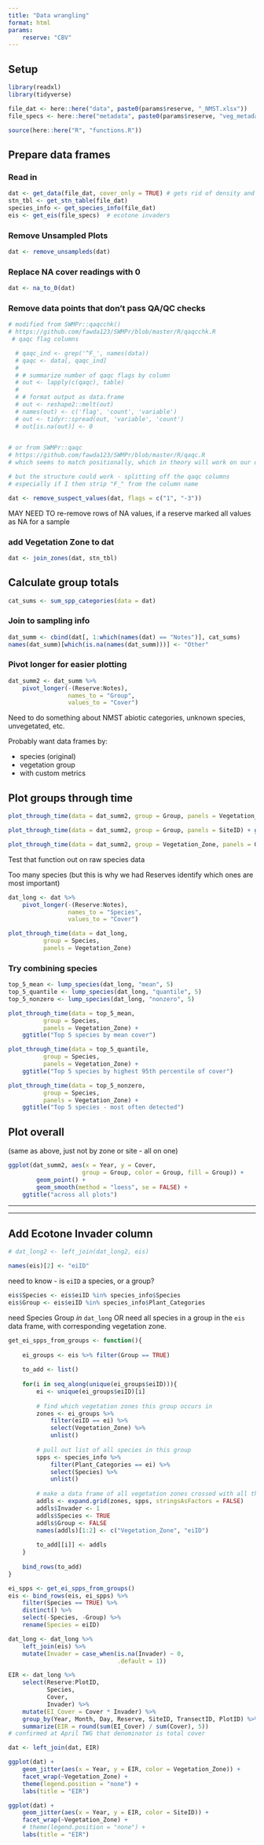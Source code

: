 ```yaml
---
title: "Data wrangling"
format: html
params:
    reserve: "CBV"
---
```


## Setup  

```r
library(readxl)
library(tidyverse)

file_dat <- here::here("data", paste0(params$reserve, "_NMST.xlsx"))
file_specs <- here::here("metadata", paste0(params$reserve, "veg_metadata.xlsx"))

source(here::here("R", "functions.R"))
```

## Prepare data frames  

### Read in  

```r
dat <- get_data(file_dat, cover_only = TRUE) # gets rid of density and height columns; keeps F_ columns
stn_tbl <- get_stn_table(file_dat)
species_info <- get_species_info(file_dat)
eis <- get_eis(file_specs)  # ecotone invaders
```

### Remove Unsampled Plots  

```r
dat <- remove_unsampleds(dat)
```


### Replace NA cover readings with 0  

```r
dat <- na_to_0(dat)
```


### Remove data points that don't pass QA/QC checks  


```r
# modified from SWMPr::qaqcchk()
# https://github.com/fawda123/SWMPr/blob/master/R/qaqcchk.R
 # qaqc flag columns

  # qaqc_ind <- grep('^F_', names(data))
  # qaqc <- data[, qaqc_ind]
  # 
  # # summarize number of qaqc flags by column
  # out <- lapply(c(qaqc), table)
  # 
  # # format output as data.frame
  # out <- reshape2::melt(out)
  # names(out) <- c('flag', 'count', 'variable')
  # out <- tidyr::spread(out, 'variable', 'count')
  # out[is.na(out)] <- 0
  
```


```r
# or from SWMPr::qaqc  
# https://github.com/fawda123/SWMPr/blob/master/R/qaqc.R
# which seems to match positionally, which in theory will work on our data frames but in practice I'm too worried about copy-paste errors in the F_ columns so I'd rather match by name

# but the structure could work - splitting off the qaqc columns
# especially if I then strip "F_" from the column name  

```

```r
dat <- remove_suspect_values(dat, flags = c("1", "-3"))
```


MAY NEED TO re-remove rows of NA values, if a reserve marked all values as NA for a sample  



### add Vegetation Zone to dat  

```r
dat <- join_zones(dat, stn_tbl)
```


## Calculate group totals  

```r
cat_sums <- sum_spp_categories(data = dat)
```

### Join to sampling info  

```r
dat_summ <- cbind(dat[, 1:which(names(dat) == "Notes")], cat_sums)
names(dat_summ)[which(is.na(names(dat_summ)))] <- "Other"
```

### Pivot longer for easier plotting  

```r
dat_summ2 <- dat_summ %>% 
    pivot_longer(-(Reserve:Notes),
                 names_to = "Group",
                 values_to = "Cover")
```

Need to do something about NMST abiotic categories, unknown species, unvegetated, etc.  

Probably want data frames by:  

-  species (original)  
-  vegetation group  
-  with custom metrics  


## Plot groups through time  


```r
plot_through_time(data = dat_summ2, group = Group, panels = Vegetation_Zone) + ggtitle("By Zone")
```

```r
plot_through_time(data = dat_summ2, group = Group, panels = SiteID) + ggtitle("By Site")
```

```r
plot_through_time(data = dat_summ2, group = Vegetation_Zone, panels = Group) + ggtitle("By Species Group")
```


Test that function out on raw species data  

Too many species (but this is why we had Reserves identify which ones are most important)  

```r
dat_long <- dat %>%
    pivot_longer(-(Reserve:Notes),
                 names_to = "Species",
                 values_to = "Cover")
```

```r
plot_through_time(data = dat_long,
          group = Species,
          panels = Vegetation_Zone)
```


### Try combining species  

```r
top_5_mean <- lump_species(dat_long, "mean", 5)
top_5_quantile <- lump_species(dat_long, "quantile", 5)
top_5_nonzero <- lump_species(dat_long, "nonzero", 5)
```

```r
plot_through_time(data = top_5_mean,
          group = Species,
          panels = Vegetation_Zone) +
    ggtitle("Top 5 species by mean cover")
```


```r
plot_through_time(data = top_5_quantile,
          group = Species,
          panels = Vegetation_Zone) +
    ggtitle("Top 5 species by highest 95th percentile of cover")
```

```r
plot_through_time(data = top_5_nonzero,
          group = Species,
          panels = Vegetation_Zone) +
    ggtitle("Top 5 species - most often detected")
```


## Plot overall  

(same as above, just not by zone or site - all on one)  

```r
ggplot(dat_summ2, aes(x = Year, y = Cover, 
                     group = Group, color = Group, fill = Group)) +
        geom_point() +
        geom_smooth(method = "loess", se = FALSE) +
    ggtitle("across all plots")
```



***  
***  



## Add Ecotone Invader column  

```r
# dat_long2 <- left_join(dat_long2, eis)
```

```r
names(eis)[2] <- "eiID"
```

need to know - is `eiID` a species, or a group?  

```r
eis$Species <- eis$eiID %in% species_info$Species
eis$Group <- eis$eiID %in% species_info$Plant_Categories
```


need Species Group *in* `dat_long` OR need all species in a group in the `eis` data frame, with corresponding vegetation zone.  

```r

get_ei_spps_from_groups <- function(){
    
    ei_groups <- eis %>% filter(Group == TRUE)
    
    to_add <- list()
    
    for(i in seq_along(unique(ei_groups$eiID))){
        ei <- unique(ei_groups$eiID)[i]
        
        # find which vegetation zones this group occurs in
        zones <- ei_groups %>% 
            filter(eiID == ei) %>% 
            select(Vegetation_Zone) %>% 
            unlist()
        
        # pull out list of all species in this group
        spps <- species_info %>% 
            filter(Plant_Categories == ei) %>% 
            select(Species) %>% 
            unlist()
        
        # make a data frame of all vegetation zones crossed with all these species; Invader = 1, Species = TRUE, Group = FALSE
        addls <- expand.grid(zones, spps, stringsAsFactors = FALSE)
        addls$Invader <- 1
        addls$Species <- TRUE
        addls$Group <- FALSE
        names(addls)[1:2] <- c("Vegetation_Zone", "eiID")
        
        to_add[[i]] <- addls
    }
    
    bind_rows(to_add)
}

```

```r
ei_spps <- get_ei_spps_from_groups()
eis <- bind_rows(eis, ei_spps) %>% 
    filter(Species == TRUE) %>% 
    distinct() %>% 
    select(-Species, -Group) %>% 
    rename(Species = eiID)
```


```r
dat_long <- dat_long %>% 
    left_join(eis) %>% 
    mutate(Invader = case_when(is.na(Invader) ~ 0,
                               .default = 1))

EIR <- dat_long %>% 
    select(Reserve:PlotID,
           Species,
           Cover,
           Invader) %>% 
    mutate(EI_Cover = Cover * Invader) %>% 
    group_by(Year, Month, Day, Reserve, SiteID, TransectID, PlotID) %>% 
    summarize(EIR = round(sum(EI_Cover) / sum(Cover), 5))
# confirmed at April TWG that denominator is total cover

dat <- left_join(dat, EIR)
```

```r
ggplot(dat) +
    geom_jitter(aes(x = Year, y = EIR, color = Vegetation_Zone)) +
    facet_wrap(~Vegetation_Zone) +
    theme(legend.position = "none") +
    labs(title = "EIR")
```

```r
ggplot(dat) +
    geom_jitter(aes(x = Year, y = EIR, color = SiteID)) +
    facet_wrap(~Vegetation_Zone) +
    # theme(legend.position = "none") +
    labs(title = "EIR")
```
